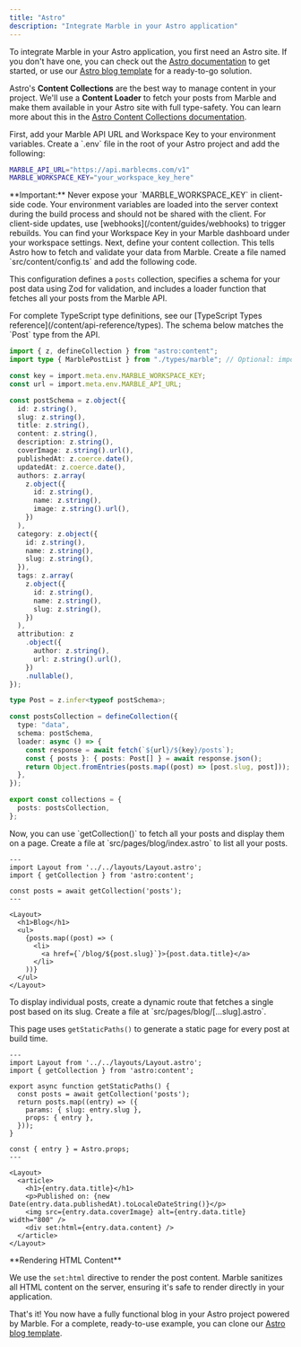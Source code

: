 ```yaml
---
title: "Astro"
description: "Integrate Marble in your Astro application"
---
```


To integrate Marble in your Astro application, you first need an Astro site. If you don't have one, you can check out the [Astro documentation](https://docs.astro.build/en/tutorial/0-introduction/) to get started, or use our [Astro blog template](https://github.com/taqh/astro-example) for a ready-to-go solution.

Astro's **Content Collections** are the best way to manage content in your project. We'll use a **Content Loader** to fetch your posts from Marble and make them available in your Astro site with full type-safety. You can learn more about this in the [Astro Content Collections documentation](https://docs.astro.build/en/guides/content-collections/).

<Steps>
<Step title="Set up environment variables">
First, add your Marble API URL and Workspace Key to your environment variables. Create a `.env` file in the root of your Astro project and add the following:

```bash .env
MARBLE_API_URL="https://api.marblecms.com/v1"
MARBLE_WORKSPACE_KEY="your_workspace_key_here"
```

<Warning>
  **Important:** Never expose your `MARBLE_WORKSPACE_KEY` in client-side code.
  Your environment variables are loaded into the server context during the build
  process and should not be shared with the client. For client-side updates, use
  [webhooks](/content/guides/webhooks) to trigger rebuilds.
</Warning>

<Tip>
You can find your Workspace Key in your Marble dashboard under your workspace settings.
</Tip>
</Step>

<Step title="Configure your content collection">
Next, define your content collection. This tells Astro how to fetch and validate your data from Marble. Create a file named `src/content/config.ts` and add the following code.

This configuration defines a `posts` collection, specifies a schema for your post data using Zod for validation, and includes a loader function that fetches all your posts from the Marble API.

<Note>
For complete TypeScript type definitions, see our [TypeScript Types reference](/content/api-reference/types). The schema below matches the `Post` type from the API.
</Note>

```typescript src/content.config.ts
import { z, defineCollection } from "astro:content";
import type { MarblePostList } from "./types/marble"; // Optional: import types for better IDE support

const key = import.meta.env.MARBLE_WORKSPACE_KEY;
const url = import.meta.env.MARBLE_API_URL;

const postSchema = z.object({
  id: z.string(),
  slug: z.string(),
  title: z.string(),
  content: z.string(),
  description: z.string(),
  coverImage: z.string().url(),
  publishedAt: z.coerce.date(),
  updatedAt: z.coerce.date(),
  authors: z.array(
    z.object({
      id: z.string(),
      name: z.string(),
      image: z.string().url(),
    })
  ),
  category: z.object({
    id: z.string(),
    name: z.string(),
    slug: z.string(),
  }),
  tags: z.array(
    z.object({
      id: z.string(),
      name: z.string(),
      slug: z.string(),
    })
  ),
  attribution: z
    .object({
      author: z.string(),
      url: z.string().url(),
    })
    .nullable(),
});

type Post = z.infer<typeof postSchema>;

const postsCollection = defineCollection({
  type: "data",
  schema: postSchema,
  loader: async () => {
    const response = await fetch(`${url}/${key}/posts`);
    const { posts }: { posts: Post[] } = await response.json();
    return Object.fromEntries(posts.map((post) => [post.slug, post]));
  },
});

export const collections = {
  posts: postsCollection,
};
```

</Step>

<Step title="Display a list of posts">
Now, you can use `getCollection()` to fetch all your posts and display them on a page. Create a file at `src/pages/blog/index.astro` to list all your posts.

```astro src/pages/blog/index.astro
---
import Layout from '../../layouts/Layout.astro';
import { getCollection } from 'astro:content';

const posts = await getCollection('posts');
---

<Layout>
  <h1>Blog</h1>
  <ul>
    {posts.map((post) => (
      <li>
        <a href={`/blog/${post.slug}`}>{post.data.title}</a>
      </li>
    ))}
  </ul>
</Layout>
```

</Step>

<Step title="Display a single post">
To display individual posts, create a dynamic route that fetches a single post based on its slug. Create a file at `src/pages/blog/[...slug].astro`.

This page uses `getStaticPaths()` to generate a static page for every post at build time.

```astro src/pages/blog/[...slug].astro
---
import Layout from '../../layouts/Layout.astro';
import { getCollection } from 'astro:content';

export async function getStaticPaths() {
  const posts = await getCollection('posts');
  return posts.map((entry) => ({
    params: { slug: entry.slug },
    props: { entry },
  }));
}

const { entry } = Astro.props;
---

<Layout>
  <article>
    <h1>{entry.data.title}</h1>
    <p>Published on: {new Date(entry.data.publishedAt).toLocaleDateString()}</p>
    <img src={entry.data.coverImage} alt={entry.data.title} width="800" />
    <div set:html={entry.data.content} />
  </article>
</Layout>
```

<Info>
  **Rendering HTML Content**

We use the `set:html` directive to render the post content. Marble sanitizes all HTML content on the server, ensuring it's safe to render directly in your application.

</Info>
</Step>
</Steps>

That's it! You now have a fully functional blog in your Astro project powered by Marble. For a complete, ready-to-use example, you can clone our [Astro blog template](https://github.com/taqh/astro-example).
